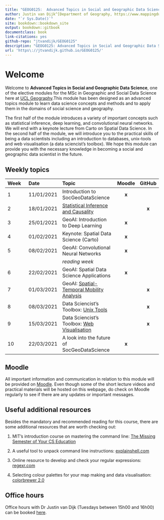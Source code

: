 ```yaml
--- 
title: "GEOG0125:  Advanced Topics in Social and Geographic Data Science"
author: Justin van Dijk^[Department of Geography, https://www.mappingdutchman.com/] and Stephen Law^[Department of Geography, https://www.geog.ucl.ac.uk/people/academic-staff/stephen-law]
date: "`r Sys.Date()`"
site: bookdown::bookdown_site
output: bookdown::gitbook
documentclass: book
link-citations: yes
github-repo: "jtvandijk/GEOG0125"
description: "GEOG0125: Advanced Topics in Social and Geographic Data Science."
url: 'https\://jtvandijk.github.io/GEOG0125/'
---
```


# Welcome {-}

Welcome to **Advanced Topics in Social and Geographic Data Science**, one of the elective modules for the MSc in Geographic and Social Data Science here at [UCL Geography](https://www.geog.ucl.ac.uk/).This module has been designed as an advanced topics module to learn data science concepts and methods and to apply them in the domains of social science and geography. 

The first half of the module introduces a variety of important concepts such as statistical inference, deep learning, and convolutional neural networks. We will end with a keynote lecture from Carto on Spatial Data Science. In the second half of the module, we will introduce you to the practical skills of being a data scientists including an introduction to databases, unix-tools and web visualisation (a data sciencist's toolbox). We hope this module can provide you with the necessary knowledge in becoming a social and geographic data scientist in the future.

## Weekly topics {-}
| Week          | Date          | Topic | Moodle | GitHub |
| :------ |:-----|:--------------| :--: | :--: |
| 1             | 11/01/2021    | Introduction to SocGeoDataScience | **x** | |
| 2             | 18/01/2021    | [Statistical Inference and Causality](statistical-inference-and-causality.html) | | **x** |
| 3             | 25/01/2021    | GeoAI: Introduction to Deep Learning | **x** | |
| 4             | 01/02/2021    | Keynote: Spatial Data Science (Carto)  | **x** | |
| 5             | 08/02/2021    | GeoAI: Convolutional Neural Networks| **x** | |
|               |               | *reading week* | | |
| 6             | 22/02/2021    | GeoAI: Spatial Data Science Applications | **x** | |
| 7             | 01/03/2021    | GeoAI: [Spatial-Temporal Mobility Analysis](spatial-temporal-mobility-analysis.html) | | **x** |
| 8             | 08/03/2021    | Data Sciencist's Toolbox: [Unix Tools](unix-tools.html) | | **x** |
| 9             | 15/03/2021    | Data Sciencist's Toolbox: [Web Visualisation](web-visualisation.html) | | **x** |
| 10            | 22/03/2021    | A look into the future of SocGeoDataScience | **x** | |

## Moodle {-}
All important information and communication in relation to this module will be provided on [Moodle](https://moodle.ucl.ac.uk/course/view.php?id=23879). Even though some of the short lecture videos and practical materials will be hosted on this webpage, do check on Moodle regularly to see if there are any updates or important messages.

## Useful additional resources {-}
Besides the mandatory and recommended reading for this course, there are some additional resources that are worth checking out:

1. MIT's introduction course on mastering the command line: [The Missing Semester of Your CS Education](https://missing.csail.mit.edu/) 

2. A useful tool to unpack command line instructions: [explainshell.com](https://www.explainshell.com/)

3. Online resource to develop and check your regular expressions: [regexr.com](https://regexr.com/5jv0v)

4. Selecting colour palettes for your map making and data visualisation: [colorbrewer 2.0](https://colorbrewer2.org)

## Office hours {-}
Office hours with Dr Justin van Dijk (Tuesdays between 15h00 and 16h00) can be booked [here](https://outlook.office365.com/owa/calendar/JustinvanDijkBookableOfficeHours@ucl.ac.uk/bookings/). 
